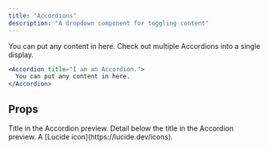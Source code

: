 ```yaml
---
title: "Accordions"
description: "A dropdown component for toggling content"
---
```


<Accordion title="I am an Accordion.">
  You can put any content in here. Check out multiple Accordions into a single display.
</Accordion>

```jsx Accordion Example
<Accordion title="I am an Accordion.">
  You can put any content in here.
</Accordion>
```

## Props

<ResponseField name="title" type="string" required>
  Title in the Accordion preview.
</ResponseField>

<ResponseField name="description" type="string">
  Detail below the title in the Accordion preview.
</ResponseField>

<ResponseField name="icon" type="string">
  A [Lucide icon](https://lucide.dev/icons).
</ResponseField>